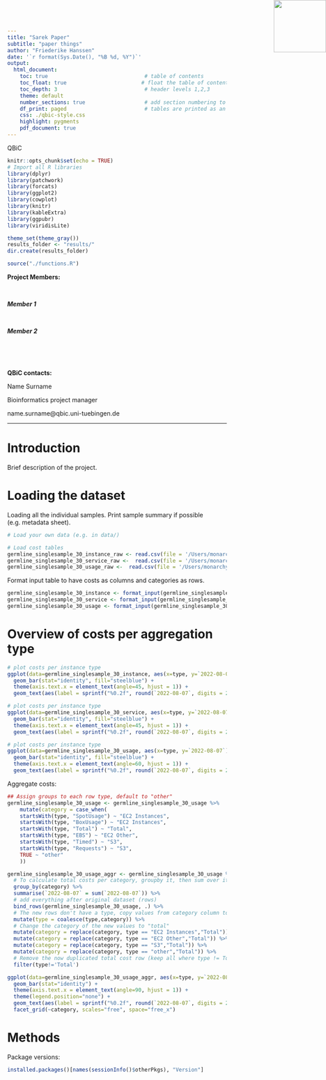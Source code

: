 ```yaml
---
title: "Sarek Paper"
subtitle: "paper things"
author: "Friederike Hanssen"
date: '`r format(Sys.Date(), "%B %d, %Y")`'
output: 
  html_document:
    toc: true                               # table of contents
    toc_float: true                        # float the table of contents to the left of the main document content
    toc_depth: 3                            # header levels 1,2,3
    theme: default
    number_sections: true                   # add section numbering to headers
    df_print: paged                         # tables are printed as an html table with support for pagination over rows and columns
    css: ./qbic-style.css
    highlight: pygments
    pdf_document: true
---
```


<!-- QBiC Logo -->
<img src="./QBiCLogo.png" style="position:absolute;top:0px;right:0px;" height="120" width="120" />
<div class="watermark">QBiC</div>

```r
knitr::opts_chunk$set(echo = TRUE)
# Import all R libraries
library(dplyr)
library(patchwork)
library(forcats)
library(ggplot2)
library(cowplot)
library(knitr)
library(kableExtra)
library(ggpubr)
library(viridisLite)

theme_set(theme_gray())
results_folder <- "results/"
dir.create(results_folder)

source("./functions.R")
```

**Project Members:** 

\

***Member 1***


\

***Member 2***


\


\
\
**QBiC contacts:**

Name Surname

Bioinformatics project manager

name.surname@qbic.uni-tuebingen.de


***

# Introduction

Brief description of the project.

# Loading the dataset

Loading all the individual samples. Print sample summary if possible (e.g. metadata sheet).
```r
# Load your own data (e.g. in data/)

# Load cost tables
germline_singlesample_30_instance_raw <- read.csv(file = '/Users/monarchy/Projects/sarek_paper/aws_costs/towerid_f7O8kGNSsiCph_instancetype.csv', stringsAsFactors = FALSE)
germline_singlesample_30_service_raw <-  read.csv(file = '/Users/monarchy/Projects/sarek_paper/aws_costs/towerid_f7O8kGNSsiCph_service.csv', stringsAsFactors = FALSE)
germline_singlesample_30_usage_raw <-  read.csv(file = '/Users/monarchy/Projects/sarek_paper/aws_costs/towerid_f7O8kGNSsiCph_usagetype.csv', stringsAsFactors = FALSE)
```

Format input table to have costs as columns and categories as rows.
```r
germline_singlesample_30_instance <- format_input(germline_singlesample_30_instance_raw)
germline_singlesample_30_service <- format_input(germline_singlesample_30_service_raw)
germline_singlesample_30_usage <- format_input(germline_singlesample_30_usage_raw)
```

# Overview of costs per aggregation type

```r
# plot costs per instance type
ggplot(data=germline_singlesample_30_instance, aes(x=type, y=`2022-08-07`)) + 
  geom_bar(stat="identity", fill="steelblue") + 
  theme(axis.text.x = element_text(angle=45, hjust = 1)) +
  geom_text(aes(label = sprintf("%0.2f", round(`2022-08-07`, digits = 2))), vjust = -0.3)
```

```r
# plot costs per instance type
ggplot(data=germline_singlesample_30_service, aes(x=type, y=`2022-08-07`)) + 
  geom_bar(stat="identity", fill="steelblue") + 
  theme(axis.text.x = element_text(angle=45, hjust = 1)) +
  geom_text(aes(label = sprintf("%0.2f", round(`2022-08-07`, digits = 2))), vjust = -0.3)
```

```r
# plot costs per instance type
ggplot(data=germline_singlesample_30_usage, aes(x=type, y=`2022-08-07`)) + 
  geom_bar(stat="identity", fill="steelblue") + 
  theme(axis.text.x = element_text(angle=60, hjust = 1)) +
  geom_text(aes(label = sprintf("%0.2f", round(`2022-08-07`, digits = 2))), vjust = -0.3)
```

Aggregate costs:

```r

## Assign groups to each row type, default to "other"
germline_singlesample_30_usage <- germline_singlesample_30_usage %>%
    mutate(category = case_when(
    startsWith(type, "SpotUsage") ~ "EC2 Instances",
    startsWith(type, "BoxUsage") ~ "EC2 Instances",
    startsWith(type, "Total") ~ "Total",
    startsWith(type, "EBS") ~ "EC2 Other",
    startsWith(type, "Timed") ~ "S3",
    startsWith(type, "Requests") ~ "S3",
    TRUE ~ "other"
    ))
```


```r
germline_singlesample_30_usage_aggr <- germline_singlesample_30_usage %>%
  # To calculate total costs per category, groupby it, then sum over it
  group_by(category) %>% 
  summarise(`2022-08-07` = sum(`2022-08-07`)) %>% 
  # add everything after original dataset (rows)
  bind_rows(germline_singlesample_30_usage, .) %>%  
  # The new rows don't have a type, copy values from category column to type
  mutate(type = coalesce(type,category)) %>%
  # Change the category of the new values to "total"
  mutate(category = replace(category, type == "EC2 Instances","Total")) %>%
  mutate(category = replace(category, type == "EC2 Other","Total")) %>%
  mutate(category = replace(category, type == "S3","Total")) %>%
  mutate(category = replace(category, type == "other","Total")) %>%
  # Remove the now duplicated total cost row (keep all where type != Total)
  filter(type!='Total')
```

```r
ggplot(data=germline_singlesample_30_usage_aggr, aes(x=type, y=`2022-08-07`,fill=category)) + 
  geom_bar(stat="identity") + 
  theme(axis.text.x = element_text(angle=90, hjust = 1)) +
  theme(legend.position="none") + 
  geom_text(aes(label = sprintf("%0.2f", round(`2022-08-07`, digits = 2))), vjust = -0.3, size=2) +
  facet_grid(~category, scales="free", space="free_x")
```

# Methods


Package versions:
```r
installed.packages()[names(sessionInfo()$otherPkgs), "Version"]
```